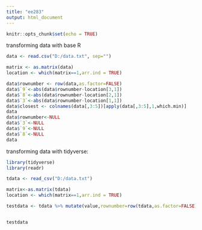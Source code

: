 ---
title: "ee283"
output: html_document
---

```{r setup, include=FALSE}
knitr::opts_chunk$set(echo = TRUE)
```


transforming data with base R

```{r}

data <- read.csv("D:/data.txt", sep="")

matrix <- as.matrix(data)
location <- which(matrix==1,arr.ind = TRUE)

data$rownumber <- row(data,as.factor=FALSE)
data$`9`<-abs(data$rownumber-location[3,1])
data$`8`<-abs(data$rownumber-location[2,1])
data$`3`<-abs(data$rownumber-location[1,1])
data$closest <- colnames(data[,3:5])[apply(data[,3:5],1,which.min)]
data
data$rownumber<-NULL
data$`3`<-NULL
data$`9`<-NULL
data$`8`<-NULL
data

```


transforming data with tidyverse:


```{r}
library(tidyverse)
library(readr)

tdata <- read_csv("D:/data.txt")

matrix<-as.matrix(tdata)
location <- which(matrix==1,arr.ind = TRUE)

testdata <- tdata %>% mutate(value,rownumber=row(tdata,as.factor=FALSE),`3`=abs(rownumber-location[1,1]),`8`=abs(rownumber-location[2,1]),`9`=abs(rownumber-location[3,1]),minimum=pmin(`3`,`8`,`9`),compare3= if_else(minimum == `3`, 3,0),compare8= if_else(minimum == `8`, 8,0),compare9= if_else(minimum == `9`, 9,0)) %>% rowwise() %>% mutate(closest=sum(compare3,compare8,compare9)) %>% select(value,closest)


testdata


```